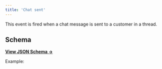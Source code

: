 ```yaml
---
title: 'Chat sent'
---
```


This event is fired when a chat message is sent to a customer in a thread.

## Schema

[**View JSON Schema →**](https://json-schema.app/view/%23%2Fdefinitions%2FthreadChatSentPublicEventPayload?url=https%3A%2F%2Fcore-api.uk.plain.com%2Fwebhooks%2Fschema.json)

Example:

<Snippet file="webhooks/thread-chat-sent.mdx" />

